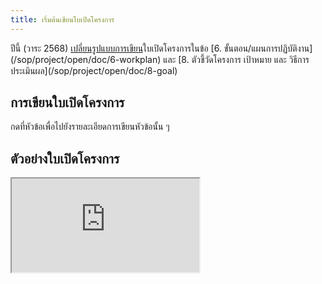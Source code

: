 ```yaml
---
title: เริ่มต้นเขียนใบเปิดโครงการ
---
```


<CardGroup cols={2}>
  <Card
    title="เทมเพลตใบเปิดโครงการ"
    icon="file-vector"
    href="https://drive.google.com/file/d/1IF0Rk2zMfrUyd33WvL5QlclU64LuyLzH/view?usp=drive_link"
  />
  <Card
    title="ตัวอย่างใบเปิดโครงการ"
    icon="file-check"
    href="https://drive.google.com/file/d/1GKpPbsnAs6kGCIiZaSgXWIAkCSScxF2f/view?usp=drive_link"
  />
</CardGroup>

<Warning>
  ปีนี้ (วาระ 2568) <u>เปลี่ยนรูปแบบการเขียน</u>ใบเปิดโครงการในข้อ [6.
  ขั้นตอน/แผนการปฏิบัติงาน](/sop/project/open/doc/6-workplan) และ [8. ตัวชี้วัดโครงการ เป้าหมาย และ
  วิธีการประเมินผล](/sop/project/open/doc/8-goal)
</Warning>

## การเขียนใบเปิดโครงการ

กดที่หัวข้อเพื่อไปยังรายละเอียดการเขียนหัวข้อนั้น ๆ

<Card
  title="หัวกระดาษ"
  icon="heading"
  iconType="solid"
  href="/sop/project/open/doc/0-header"
  horizontal
/>
<CardGroup>
  <Card
    title="ผู้รับผิดชอบโครงการ"
    icon="circle-1"
    iconType="solid"
    href="/sop/project/open/doc/1-director"
    horizontal
  />
  <Card
    title="หลักการและเหตุผล"
    icon="circle-2"
    iconType="solid"
    href="/sop/project/open/doc/2-principle"
    horizontal
  />
  <Card
    title="วัตถุประสงค์"
    icon="circle-3"
    iconType="solid"
    href="/sop/project/open/doc/3-objective"
    horizontal
  />
  <Card
    title="จำนวนผู้เข้าร่วมโครงการทั้งหมด"
    icon="circle-4"
    iconType="solid"
    href="/sop/project/open/doc/4-participant"
    horizontal
  />
  <Card
    title="สถานที่ปฏิบัติงาน"
    icon="circle-5"
    iconType="solid"
    href="/sop/project/open/doc/5-location"
    horizontal
  />
  <Card
    title="ขั้นตอน/แผนการปฏิบัติงาน"
    icon="circle-6"
    iconType="solid"
    href="/sop/project/open/doc/6-workplan"
    horizontal
  />
  <Card
    title="ลักษณะกิจกรรมที่จัดมีความสอดคล้อง"
    icon="circle-7"
    iconType="solid"
    href="/sop/project/open/doc/7-acttype"
    horizontal
  />
  <Card
    title="ตัวชี้วัดโครงการ เป้าหมาย และวิธีการประเมินผล"
    icon="circle-8"
    iconType="solid"
    href="/sop/project/open/doc/8-goal"
    horizontal
  />
  <Card
    title="งบประมาณที่ขอรับการสนับสนุน"
    icon="circle-9"
    iconType="solid"
    href="/sop/project/open/doc/9-finance"
    horizontal
  />
  <Card
    title="ลงชื่อเอกสาร"
    icon="file-signature"
    iconType="solid"
    href="/sop/project/open/doc/sign"
    horizontal
  />
</CardGroup>

## ตัวอย่างใบเปิดโครงการ

<Frame caption="ตัวอย่างใบเปิดโครงการ">
  <iframe
    className="aspect-square w-full rounded-xl"
    src="https://drive.google.com/file/d/1GKpPbsnAs6kGCIiZaSgXWIAkCSScxF2f/preview"
    allow="autoplay"
  ></iframe>
</Frame>
